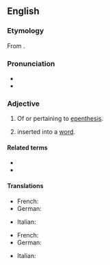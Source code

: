 ==English==

===Etymology===
{{PIE root|en|dʰeh₁}}
From {{der|en|grc|ἐπενθετικός|t=inserted}}.

===Pronunciation===
* {{IPA|/ˌɛpənˈθɛtɪk/|lang=en}}
* {{hyph|ep|en|thet|ic|lang=en}}

===Adjective===
{{en-adj|-}}

# {{lb|en|phonology|phonetics}} Of or pertaining to [[epenthesis]].
# {{lb|en|phonology|of a [[phoneme]] or [[syllable]]}} inserted into a [[word]].

====Related terms====
* {{l|en|epenthesis}}
* {{l|en|epenthetically}}

====Translations====
{{trans-top|of or pertaining to epenthesis}}
* French: {{t|fr|épenthétique}}
* German: {{t|de|epenthetisch}}
{{trans-mid}}
* Italian: {{t|it|epentetico}}
{{trans-bottom}}

{{trans-top|inserted into a word}}
* French: {{t|fr|épenthétique}}
* German: {{t|de|epenthetisch}}
{{trans-mid}}
* Italian: {{t|it|epentetico}}
{{trans-bottom}}